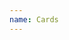 ```yaml
---
name: Cards
---
```


<Playground title="Small Card with one image">
  <Box width="50%" p="2px" backgroundColor="yellow30">
    <SmallCard
      images={[
        "https://www.fillmurray.com/400/400",
      ]}
      title="This one has one image"
      subtitle="It's good"
    />
  </Box>
</Playground>

<Playground title="Small Card with two images">
  <Box width="50%" p="2px" backgroundColor="yellow30">
    <SmallCard
      images={[
        "https://www.fillmurray.com/400/400",
        "https://www.fillmurray.com/300/300",
      ]}
      title="This one has 2 images"
      subtitle="It's good"
    />
  </Box>
</Playground>

<Playground title="Small Card with three images">
  <Box width="50%" p="2px" backgroundColor="yellow30">
    <SmallCard
      images={[
        "https://www.fillmurray.com/400/400",
        "https://www.fillmurray.com/300/300",
        "https://www.fillmurray.com/200/200",
      ]}
      title="This one has 3 images"
      subtitle="It's good"
    />
  </Box>
</Playground>

<Playground title="Small Card with three images and tag">
  <Box width="50%" p="2px" backgroundColor="yellow30">
    <SmallCard
      images={[
        "https://www.fillmurray.com/400/400",
        "https://www.fillmurray.com/300/300",
        "https://www.fillmurray.com/200/200",
      ]}
      title="This one has 3 images and a tag"
      subtitle="It's good"
      tag={{
        color: "white100",
        borderColor: "purple100",
        text: "wowza!",
        textColor: "black100",
      }}
    />
  </Box>
</Playground>

<Playground title="Medium Card with tag">
  <Box width="50%" p="2px" backgroundColor="yellow30">
    <MediumCard
      image="https://www.fillmurray.com/280/370"
      title="Check this out"
      subtitle="It's good"
      tag={{
        color: "white100",
        borderColor: "purple100",
        text: "wowza!",
        textColor: "black100",
      }}
    />
  </Box>
</Playground>

<Playground title="Large Card with tag">
  <Box width="50%" p="2px" backgroundColor="yellow30">
    <LargeCard
      image="https://www.fillmurray.com/400/300"
      title="Check this out"
      subtitle="It's good"
      tag={{
        color: "white100",
        borderColor: "purple100",
        text: "wowza!",
        textColor: "black100",
      }}
    />
  </Box>
</Playground>
